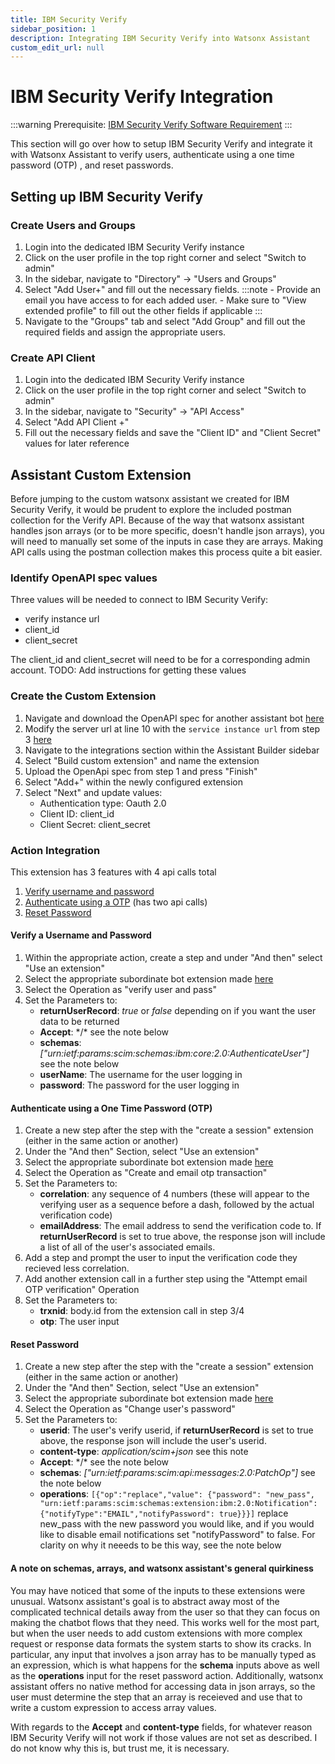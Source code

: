 ```yaml
---
title: IBM Security Verify
sidebar_position: 1
description: Integrating IBM Security Verify into Watsonx Assistant
custom_edit_url: null
---
```


# IBM Security Verify Integration

:::warning
    Prerequisite: [IBM Security Verify Software Requirement](/Prepare/Requirements#user-authentication)
:::

This section will go over how to setup IBM Security Verify and integrate it with Watsonx Assistant to verify users, authenticate using a one time password (OTP)
, and reset passwords.

## Setting up IBM Security Verify
<div style={{ borderBottom: '1px solid #000', marginTop: '20px', marginBottom: '20px' }}></div>

### Create Users and Groups
1. Login into the dedicated IBM Security Verify instance
2. Click on the user profile in the top right corner and select "Switch to admin"
3. In the sidebar, navigate to "Directory" -> "Users and Groups"
4. Select "Add User+" and fill out the necessary fields.
    :::note
        - Provide an email you have access to for each added user.
        - Make sure to "View extended profile" to fill out the other fields if applicable
    :::
5. Navigate to the "Groups" tab and select "Add Group" and fill out the required fields and assign the appropriate users.

### Create API Client
1. Login into the dedicated IBM Security Verify instance
2. Click on the user profile in the top right corner and select "Switch to admin"
3. In the sidebar, navigate to "Security" -> "API Access"
4. Select "Add API Client +"
5. Fill out the necessary fields and save the "Client ID" and "Client Secret" values for later reference
## Assistant Custom Extension
<div style={{ borderBottom: '1px solid #000', marginTop: '20px', marginBottom: '20px' }}></div>

Before jumping to the custom watsonx assistant we created for IBM Security Verify, it would be prudent to explore the included postman collection for the Verify API. Because of the way that watsonx assistant handles json arrays (or to be more specific, doesn't handle json arrays), you will need to manually set some of the inputs in case they are arrays. Making API calls using the postman collection makes this process quite a bit easier.

### Identify OpenAPI spec values
Three values will be needed to connect to IBM Security Verify:
* verify instance url
* client_id
* client_secret

The client_id and client_secret will need to be for a corresponding admin account.
TODO: Add instructions for getting these values


### Create the Custom Extension
1. Navigate and download the OpenAPI spec for another assistant bot [here](https://github.ibm.com/ibm-client-engineering/solution-watsonx-orchestrate/tree/main/assets/openAPI_specs/IBM%20Verify/Verify_Spec_V3.json)
2. Modify the server url at line 10 with the ```service instance url``` from step 3 [here](#identify-openapi-spec-values)
3. Navigate to the integrations section within the Assistant Builder sidebar
4. Select "Build custom extension" and name the extension
5. Upload the OpenApi spec from step 1 and press "Finish"
6. Select "Add+" within the newly configured extension
7. Select "Next" and update values:
    * Authentication type: Oauth 2.0
    * Client ID: client_id
    * Client Secret: client_secret


### Action Integration
This extension has 3 features with 4 api calls total

1. [Verify username and password](#verify-a-username-and-password)
2. [Authenticate using a OTP](#authenticate-using-a-one-time-password-(otp)) (has two api calls)
3. [Reset Password](#reset-password)

#### **Verify a Username and Password**
1. Within the appropriate action, create a step and under "And then" select "Use an extension"
2. Select the appropriate subordinate bot extension made [here](#create-the-custom-extension)
3. Select the Operation as "verify user and pass"
4. Set the Parameters to:
    * **returnUserRecord**: *true* or *false* depending on if you want the user data to be returned
    * **Accept**: \*/\* see the note below
    * **schemas**: *["urn:ietf:params:scim:schemas:ibm:core:2.0:AuthenticateUser"]* see the note below
    * **userName**: The username for the user logging in
    * **password**: The password for the user logging in

#### **Authenticate using a One Time Password (OTP)**
1. Create a new step after the step with the "create a session" extension (either in the same action or another)
2. Under the "And then" Section, select "Use an extension"
2. Select the appropriate subordinate bot extension made [here](#assistant-custom-extension)
3. Select the Operation as "Create and email otp transaction"
4. Set the Parameters to:
    * **correlation**: any sequence of 4 numbers (these will appear to the verifying user as a sequence before a dash, followed by the actual verification code)
    * **emailAddress**: The email address to send the verification code to. If **returnUserRecord** is set to true above, the response json will include a list of all of the user's associated emails.
5. Add a step and prompt the user to input the verification code they recieved less correlation.
6. Add another extension call in a further step using the "Attempt email OTP verification" Operation
7. Set the Parameters to:
    * **trxnid**: body.id from the extension call in step 3/4
    * **otp**: The user input

#### **Reset Password**
1. Create a new step after the step with the "create a session" extension (either in the same action or another)
2. Under the "And then" Section, select "Use an extension"
2. Select the appropriate subordinate bot extension made [here](#assistant-custom-extension)
3. Select the Operation as "Change user's password"
4. Set the Parameters to:
    * **userid**: The user's verify userid, if **returnUserRecord** is set to true above, the response json will include the user's userid.
    * **content-type**: *application/scim+json* see this note
    * **Accept**: \*/\* see the note below
    * **schemas**: *["urn:ietf:params:scim:api:messages:2.0:PatchOp"]* see the note below
    * **operations**: ```[{"op":"replace","value": {"password": "new_pass", "urn:ietf:params:scim:schemas:extension:ibm:2.0:Notification":{"notifyType":"EMAIL","notifyPassword": true}}}]``` replace new_pass with the new password you would like, and if you would like to disable email notifications set "notifyPassword" to false. For clarity on why it neeeds to be this way, see the note below

#### A note on schemas, arrays, and watsonx assistant's general quirkiness
You may have noticed that some of the inputs to these extensions were unusual. Watsonx assistant's goal is to abstract away most of the complicated technical details away from the user so that they can focus on making the chatbot flows that they need. This works well for the most part, but when the user needs to add custom extensions with more complex request or response data formats the system starts to show its cracks. In particular, any input that involves a json array has to be manually typed as an expression, which is what happens for the **schema** inputs above as well as the **operations** input for the reset password action. Additionally, watsonx assistant offers no native method for accessing data in json arrays, so the user must determine the step that an array is receieved and use that to write a custom expression to access array values.

With regards to the **Accept** and **content-type** fields, for whatever reason IBM Security Verify will not work if those values are not set as described. I do not know why this is, but trust me, it is necessary.
